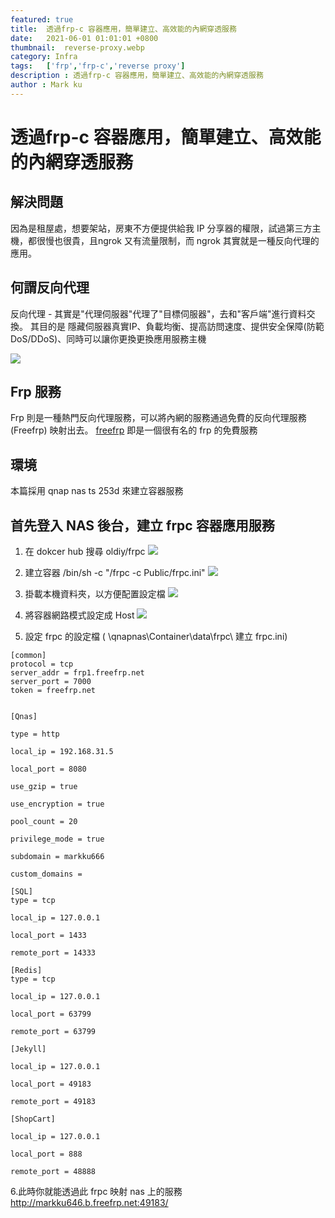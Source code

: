 ```yaml
---
featured: true
title:  透過frp-c 容器應用，簡單建立、高效能的內網穿透服務
date:   2021-06-01 01:01:01 +0800
thumbnail:  reverse-proxy.webp
category: Infra
tags:   ['frp','frp-c','reverse proxy']
description : 透過frp-c 容器應用，簡單建立、高效能的內網穿透服務
author : Mark ku
---
```

# 透過frp-c 容器應用，簡單建立、高效能的內網穿透服務

## 解決問題
因為是租屋處，想要架站，房東不方便提供給我 IP 分享器的權限，試過第三方主機，都很慢也很貴，且ngrok 又有流量限制，而 ngrok 其實就是一種反向代理的應用。

## 何謂反向代理
反向代理 - 其實是"代理伺服器"代理了"目標伺服器"，去和"客戶端"進行資料交換。 其目的是
隱藏伺服器真實IP、負載均衡、提高訪問速度、提供安全保障(防範DoS/DDoS)、同時可以讓你更換更換應用服務主機

![](https://i.imgur.com/EzpTbAS.webp)

## Frp 服務
Frp 則是一種熱門反向代理服務，可以將內網的服務通過免費的反向代理服務 (Freefrp) 映射出去。
[freefrp](https://freefrp.net/) 即是一個很有名的 frp 的免費服務

## 環境
本篇採用 qnap nas ts 253d 來建立容器服務

## 首先登入 NAS 後台，建立 frpc 容器應用服務
1. 在 dokcer hub 搜尋 oldiy/frpc
![](https://i.imgur.com/og4FvyA.webp)

2. 建立容器
/bin/sh -c "/frpc -c Public/frpc.ini"
![](https://i.imgur.com/dvbzaoz.webp)

3. 掛載本機資料夾，以方便配置設定檔
![](https://i.imgur.com/5916FxI.webp)

4. 將容器網路模式設定成 Host
![](https://i.imgur.com/3pcVjya.webp)

5. 設定 frpc 的設定檔 ( \\qnapnas\Container\data\frpc\ 建立 frpc.ini)

```
[common]
protocol = tcp
server_addr = frp1.freefrp.net
server_port = 7000
token = freefrp.net


[Qnas] 

type = http 

local_ip = 192.168.31.5

local_port = 8080

use_gzip = true

use_encryption = true

pool_count = 20

privilege_mode = true

subdomain = markku666

custom_domains = 

[SQL] 
type = tcp

local_ip = 127.0.0.1

local_port = 1433

remote_port = 14333

[Redis] 
type = tcp

local_ip = 127.0.0.1

local_port = 63799

remote_port = 63799

[Jekyll]

local_ip = 127.0.0.1

local_port = 49183

remote_port = 49183

[ShopCart]

local_ip = 127.0.0.1

local_port = 888

remote_port = 48888
```

6.此時你就能透過此 frpc 映射 nas 上的服務<br/>
http://markku646.b.freefrp.net:49183/
